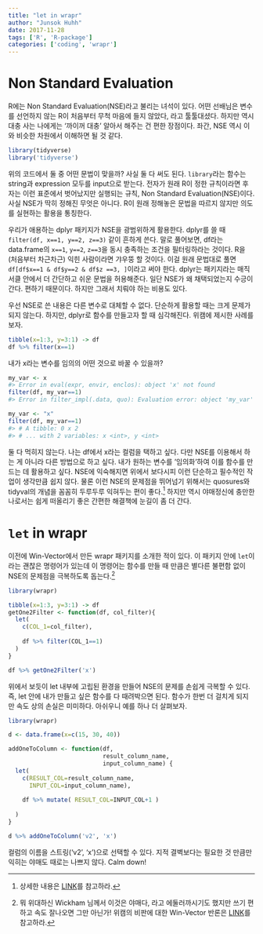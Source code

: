 ```yaml
---
title: "let in wrapr"
author: "Junsok Huhh"
date: 2017-11-28
tags: ['R', 'R-package']
categories: ['coding', 'wrapr'] 
---
```


# Non Standard Evaluation 

R에는 Non Standard Evaluation(NSE)라고 불리는 녀석이 있다. 어떤 선배님은 변수를 선언하지 않는 R이 처음부터 무척 마음에 들지 않았다, 라고 툴툴대셨다. 하지만 역시 대충 사는 나에게는 '까이꺼 대충' 알아서 해주는 건 편한 장점이다. 좌간, NSE 역시 이와 비슷한 차원에서 이해하면 될 것 같다.  

```r
library(tidyverse)
library('tidyverse')
```

위의 코드에서 둘 중 어떤 문법이 맞을까? 사실 둘 다 써도 된다. `library`라는 함수는 string과 expression 모두를 input으로 받는다. 전자가 원래 R이 정한 규칙이라면 후자는 이런 표준에서 벗어났지만 실행되는 규칙, Non Standard Evaluation(NSE)이다. 사실 NSE가 딱히 정해진 무엇은 아니다. R이 원래 정해놓은 문법을 따르지 않지만 의도를 실현하는 활용을 통칭한다.

우리가 애용하는 dplyr 패키지가 NSE을 광범위하게 활용한다. dplyr를 쓸 때 `filter(df, x==1, y==2, z==3)` 같이 흔하게 쓴다. 말로 풀어보면, df라는 data.frame의 `x==1`, `y==2`, `z==3`을 동시 충족하는 조건을 필터링하라는 것이다. R을 (처음부터 차근차근) 익힌 사람이라면 갸우뚱 할 것이다. 이걸 원래 문법대로 풀면 `df[df$x==1 & df$y==2 & df$z ==3, ]`이라고 써야 한다. dplyr는 패키지라는 매직서클 안에서 더 간단하고 쉬운 문법을 허용해준다. 일단 NSE가 왜 채택되었는지 수긍이 간다. 편하기 때문이다. 하지만 그래서 치뤄야 하는 비용도 있다.

우선 NSE로 쓴 내용은 다른 변수로 대체할 수 없다. 단순하게 활용할 때는 크게 문제가 되지 않는다. 하지만, dplyr로 함수를 만들고자 할 때 심각해진다. 위캠에 제시한 사례를 보자. 
  
```r
tibble(x=1:3, y=3:1) -> df 
df %>% filter(x==1)
```
  
내가 x라는 변수를 임의의 어떤 것으로 바꿀 수 있을까? 

```r
my_var <- x
#> Error in eval(expr, envir, enclos): object 'x' not found
filter(df, my_var==1)
#> Error in filter_impl(.data, quo): Evaluation error: object 'my_var' not found.
```

```r
my_var <- "x"
filter(df, my_var==1)
#> # A tibble: 0 x 2
#> # ... with 2 variables: x <int>, y <int>
```

둘 다 먹히지 않는다. 나는 df에서 x라는 컬럼을 택하고 싶다. 다만 NSE를 이용해서 하는 게 아니라 다른 방법으로 하고 싶다. 내가 원하는 변수를 '임의화'하여 이를 함수를 만드는 데 활용하고 싶다. NSE에 익숙해지면 위에서 보다시피 이런 단순하고 필수적인 작업이 생각만큼 쉽지 않다. 물론 이런 NSE의 문제점을 뛰어넘기 위해서는 quosures와 tidyval의 개념을 꼼꼼히 두루두루 익혀두는 편이 좋다.[^tidyval] 하지만 역시 야매정신에 충만한 나로서는 쉽게 떠올리기 좋은 간편한 해결책에 눈길이 좀 더 간다. 

[^tidyval]: 상세한 내용은 [LINK](http://dplyr.tidyverse.org/articles/programming.html)를 참고하라. 

# `let` in wrapr 

이전에 Win-Vector에서 만든 wrapr 패키지를 소개한 적이 있다. 이 패키지 안에 `let`이라는 괜찮은 명령어가 있는데 이 명령어는 함수를 만들 때 만큼은 별다른 불편함 없이 NSE의 문제점을 극복하도록 돕는다.[^critics]

[^critics]: 뭐 위대하신 Wickham 님께서 이것은 야매다, 라고 에둘러까시기도 했지만 쓰기 편하고 속도 잘나오면 그만 아닌가! 위캠의 비판에 대한 Win-Vector 반론은 [LINK](http://www.win-vector.com/blog/2017/06/in-defense-of-wraprlet/)를 참고하라. 

```r
library(wrapr)

tibble(x=1:3, y=3:1) -> df 
getOne2Filter <- function(df, col_filter){
  let(
    c(COL_1=col_filter), 
    
    df %>% filter(COL_1==1)
  )
}

df %>% getOne2Filter('x')
```

위에서 보듯이 let 내부에 고립된 환경을 만들어 NSE의 문제를 손쉽게 극복할 수 있다. 즉, let 안에 내가 만들고 싶은 함수를 다 때려박으면 된다. 함수가 한번 더 걸치게 되지만 속도 상의 손실은 미미하다. 아쉬우니 예를 하나 더 살펴보자. 

```r
library(wrapr)

d <- data.frame(x=c(15, 30, 40))

addOneToColumn <- function(df, 
                           result_column_name, 
                           input_column_name) {
  let(
    c(RESULT_COL=result_column_name,
      INPUT_COL=input_column_name),
    
    df %>% mutate( RESULT_COL=INPUT_COL+1 )
    
  )
}

d %>% addOneToColumn('v2', 'x')
```

컬럼의 이름을 스트링('v2', 'x')으로 선택할 수 있다. 지적 결벽보다는 필요한 것 만큼만 익히는 야매도 때로는 나쁘지 않다. Calm down! 

<!----
### Resources 
http://dplyr.tidyverse.org/articles/programming.html 
http://www.win-vector.com/blog/2017/05/why-to-use-wraprlet/
http://www.win-vector.com/blog/2017/06/in-defense-of-wraprlet/
http://www.win-vector.com/blog/2017/06/wrapr-implementation-update/
####
---->